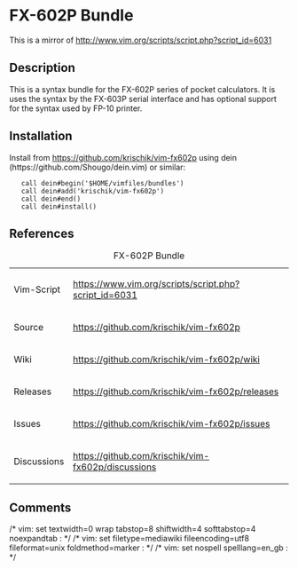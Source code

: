 = FX-602P Bundle =

This is a mirror of http://www.vim.org/scripts/script.php?script_id=6031

== Description ==

This is a syntax bundle for the FX-602P series of pocket calculators. It is uses the syntax by the FX-603P serial interface and has optional support for the syntax used by FP-10 printer.

== Installation ==

Install from https://github.com/krischik/vim-fx602p using dein (https://github.com/Shougo/dein.vim) or similar:

    call dein#begin('$HOME/vimfiles/bundles')
    call dein#add('krischik/vim-fx602p')
    call dein#end()
    call dein#install()

== References ==

{|
|+ FX-602P Bundle
|-
| Vim-Script	|| https://www.vim.org/scripts/script.php?script_id=6031
|-
| Source	|| https://github.com/krischik/vim-fx602p
|-
| Wiki		|| https://github.com/krischik/vim-fx602p/wiki
|-
| Releases	|| https://github.com/krischik/vim-fx602p/releases
|-
| Issues	|| https://github.com/krischik/vim-fx602p/issues
|-
| Discussions	|| https://github.com/krischik/vim-fx602p/discussions
|}

==Comments==

/* vim: set textwidth=0 wrap tabstop=8 shiftwidth=4 softtabstop=4 noexpandtab : */
/* vim: set filetype=mediawiki fileencoding=utf8 fileformat=unix foldmethod=marker : */
/* vim: set nospell spelllang=en_gb : */
